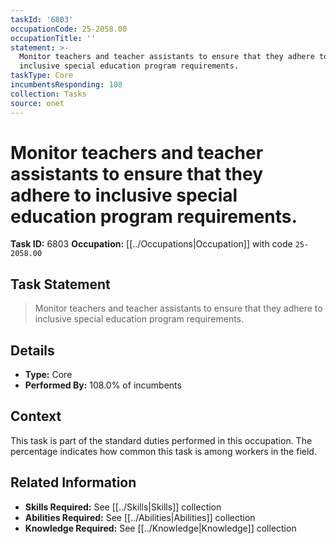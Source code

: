 ```yaml
---
taskId: '6803'
occupationCode: 25-2058.00
occupationTitle: ''
statement: >-
  Monitor teachers and teacher assistants to ensure that they adhere to
  inclusive special education program requirements.
taskType: Core
incumbentsResponding: 108
collection: Tasks
source: onet
---
```

# Monitor teachers and teacher assistants to ensure that they adhere to inclusive special education program requirements.

**Task ID:** 6803
**Occupation:** [[../Occupations|Occupation]] with code `25-2058.00`

## Task Statement

> Monitor teachers and teacher assistants to ensure that they adhere to inclusive special education program requirements.

## Details

- **Type:** Core
- **Performed By:** 108.0% of incumbents

## Context

This task is part of the standard duties performed in this occupation. The percentage indicates how common this task is among workers in the field.

## Related Information

- **Skills Required:** See [[../Skills|Skills]] collection
- **Abilities Required:** See [[../Abilities|Abilities]] collection
- **Knowledge Required:** See [[../Knowledge|Knowledge]] collection
